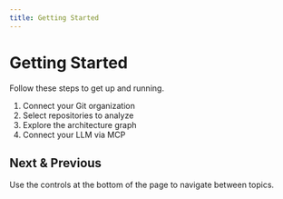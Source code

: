 ```yaml
---
title: Getting Started
---
```


# Getting Started

Follow these steps to get up and running.

1. Connect your Git organization
2. Select repositories to analyze
3. Explore the architecture graph
4. Connect your LLM via MCP

## Next & Previous

Use the controls at the bottom of the page to navigate between topics.
